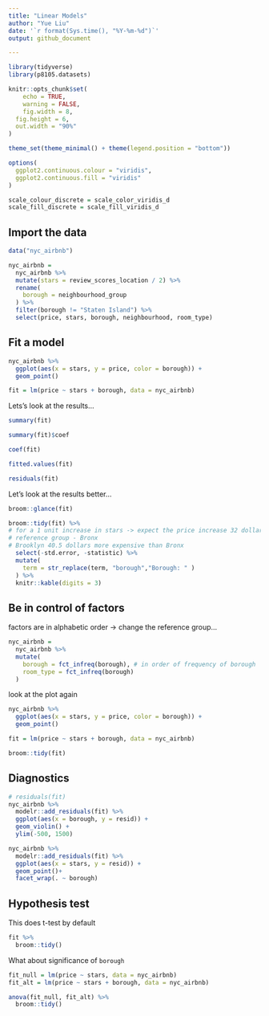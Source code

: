 ```yaml
---
title: "Linear Models"
author: "Yue Liu"
date: '`r format(Sys.time(), "%Y-%m-%d")`'
output: github_document

---
```


```r
library(tidyverse)
library(p8105.datasets)

knitr::opts_chunk$set(
	echo = TRUE,
	warning = FALSE,
	fig.width = 8, 
  fig.height = 6,
  out.width = "90%"
)

theme_set(theme_minimal() + theme(legend.position = "bottom"))

options(
  ggplot2.continuous.colour = "viridis",
  ggplot2.continuous.fill = "viridis"
)

scale_colour_discrete = scale_color_viridis_d
scale_fill_discrete = scale_fill_viridis_d
```

## Import the data 

```r
data("nyc_airbnb")

nyc_airbnb = 
  nyc_airbnb %>% 
  mutate(stars = review_scores_location / 2) %>% 
  rename(
    borough = neighbourhood_group
  ) %>% 
  filter(borough != "Staten Island") %>% 
  select(price, stars, borough, neighbourhood, room_type)
```

## Fit a model

```r
nyc_airbnb %>% 
  ggplot(aes(x = stars, y = price, color = borough)) +
  geom_point()
```

```r
fit = lm(price ~ stars + borough, data = nyc_airbnb)
```

Lets's look at the results...

```r
summary(fit)

summary(fit)$coef

coef(fit)

fitted.values(fit)

residuals(fit)
```

Let's look at the results better...

```r
broom::glance(fit)

broom::tidy(fit) %>% 
# for a 1 unit increase in stars -> expect the price increase 32 dollars, keeping the borough fixed 
# reference group - Bronx
# Brooklyn 40.5 dollars more expensive than Bronx
  select(-std.error, -statistic) %>% 
  mutate(
    term = str_replace(term, "borough","Borough: " )
  ) %>% 
  knitr::kable(digits = 3)
```

## Be in control of factors 

factors are in alphabetic order -> change the reference group... 

```r
nyc_airbnb = 
  nyc_airbnb %>% 
  mutate(
    borough = fct_infreq(borough), # in order of frequency of borough
    room_type = fct_infreq(borough)
  )
```

look at the plot again 

```r
nyc_airbnb %>% 
  ggplot(aes(x = stars, y = price, color = borough)) +
  geom_point()
```

```r
fit = lm(price ~ stars + borough, data = nyc_airbnb)

broom::tidy(fit)
```

## Diagnostics 

```r
# residuals(fit)
nyc_airbnb %>% 
  modelr::add_residuals(fit) %>% 
  ggplot(aes(x = borough, y = resid)) +
  geom_violin() +
  ylim(-500, 1500)

nyc_airbnb %>% 
  modelr::add_residuals(fit) %>% 
  ggplot(aes(x = stars, y = resid)) + 
  geom_point()+
  facet_wrap(. ~ borough)
```

## Hypothesis test

This does t-test by default 

```r
fit %>% 
  broom::tidy()

```

What about significance of `borough`

```r
fit_null = lm(price ~ stars, data = nyc_airbnb)
fit_alt = lm(price ~ stars + borough, data = nyc_airbnb)

anova(fit_null, fit_alt) %>% 
  broom::tidy()
```

